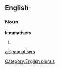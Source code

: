 
==English==

===Noun===
'''lemmatisers'''

# {{plural of|[[lemmatiser]]}}

[[Category:English plurals]]

[[ar:lemmatisers]]